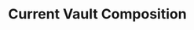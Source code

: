 ---
title: Current Vault Composition
description: Get the current composition of assets in a vault
openapi: '/open-apis/0d.json GET /vaults/{vault_id}/composition'
---